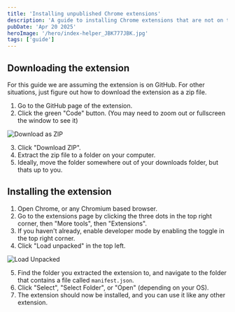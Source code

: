 ```yaml
---
title: 'Installing unpublished Chrome extensions'
description: 'A guide to installing Chrome extensions that are not on the store'
pubDate: 'Apr 20 2025'
heroImage: '/hero/index-helper_JBK777JBK.jpg'
tags: ['guide']
---
```


## Downloading the extension
For this guide we are assuming the extension is on GitHub.
For other situations, just figure out how to download the extension as a zip file.

1. Go to the GitHub page of the extension.
2. Click the green "Code" button. (You may need to zoom out or fullscreen the window to see it)

![Download as ZIP](/content/download-as-zip.png)

3. Click "Download ZIP".
4. Extract the zip file to a folder on your computer.
5. Ideally, move the folder somewhere out of your downloads folder, but thats up to you.

## Installing the extension
1. Open Chrome, or any Chromium based browser.
2. Go to the extensions page by clicking the three dots in the top right corner, then "More tools", then "Extensions".
3. If you haven't already, enable developer mode by enabling the toggle in the top right corner.
4. Click "Load unpacked" in the top left.

![Load Unpacked](/content/load-unpacked.png)

5. Find the folder you extracted the extension to, and navigate to the folder that contains a file called `manifest.json`.
6. Click "Select", "Select Folder", or "Open" (depending on your OS).
7. The extension should now be installed, and you can use it like any other extension.